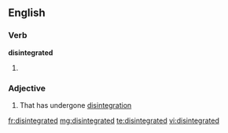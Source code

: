 ==English==

===Verb===
'''disintegrated'''

# {{past of|disintegrate}}

===Adjective===
{{en-adj}}

# That has undergone [[disintegration]]

[[fr:disintegrated]]
[[mg:disintegrated]]
[[te:disintegrated]]
[[vi:disintegrated]]